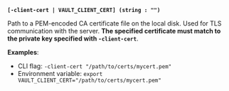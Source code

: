 <a id="standard-client-cert" />

**`[-client-cert | VAULT_CLIENT_CERT] (string : "")`**

Path to a PEM-encoded CA certificate file on the local disk. Used for TLS
communication with the server. **The specified certificate must match to the
private key specified with `-client-cert`**.

**Examples**:

- CLI flag: `-client-cert "/path/to/certs/mycert.pem"`
- Environment variable: `export VAULT_CLIENT_CERT="/path/to/certs/mycert.pem"`

